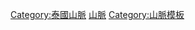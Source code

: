 {{Navbox
| name  = 泰國山脈
| title = [[:Category:泰國山脈|泰國山脈]]
| state = {{{state|autocollapse}}}
| listclass = hlist
|image = 
| list1 =
* [[豆蔻山脈]]
* {{tsl|en|Daen Lao Range||Daen Lao Range}}
* [[扁擔山脈]]
* {{tsl|en|Khao Khiao Massif||Khao Khiao Massif}}
* [[龍坡邦山脈]]
* [[碧差汶山脈]]
* {{tsl|en|Phi Pan Nam Range||Phi Pan Nam Range}}
* {{tsl|en|Phu Phan Mountains||Phu Phan Mountains}}
* {{tsl|en|Sankamphaeng Range||Sankamphaeng Range}}
* [[丹那沙林山脉]]
* {{tsl|en|Thanon Thong Chai Range||Thanon Thong Chai Range}}
* [[蒂迪旺沙山脈]]
}}<noinclude>
{{collapsible option}}

[[Category:泰國山脈]]
[[Category:泰国模板|山脈]]
[[Category:山脈模板]]
</noinclude>